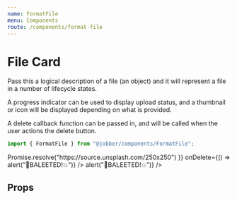 ```yaml
---
name: FormatFile
menu: Components
route: /components/format-file
---
```



# File Card

<ComponentStatus stage="pre" responsive="no" accessible="no" />

Pass this a logical description of a file (an object) and it will represent a
file in a number of lifecycle states.

A progress indicator can be used to display upload status, and a thumbnail or
icon will be displayed depending on what is provided.

A delete callback function can be passed in, and will be called when the user
actions the delete button.

```ts
import { FormatFile } from "@jobber/components/FormatFile";
```

<Playground>
  <Content>
    <FormatFile
      file={{
        key: "abc",
        name: "myballisbigandroundIamrollingitontheground.png",
        type: "image/png",
        size: 213402324,
        progress: 0.3,
        src: () => Promise.resolve("https://source.unsplash.com/250x250")
      }}
      onDelete={() => alert("🧨BALEETED!💥")}
    />
    <FormatFile
      file={{
        key: "mosdef",
        name: "tps_report.png",
        type: "application/pdf",
        size: 2134023,
        progress: 1
      }}
      onDelete={() => alert("🧨BALEETED!💥")}
    />
  </Content>
</Playground>

## Props

<Props of={FormatFile} />
